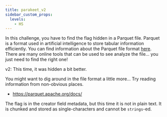 ---
title: parakeet_v2
sidebar_custom_props:
  levels:
    - HS
---


In this challenge, you have to find the flag hidden in a Parquet file.
Parquet is a format used in artificial intelligence to store tabular information efficiently.
You can find information about the Parquet file format [here](https://parquet.apache.org/docs/).
There are many online tools that can be used to see analyze the file... you just need to find the right one!

v2: This time, it was hidden a bit better.

<Spoilers type="resources">

You might want to dig around in the file format a little more... Try reading information from non-obvious places.

- https://parquet.apache.org/docs/

</Spoilers>

<Spoilers type="writeup">

The flag is in the creator field metadata, but this time it is not in plain text.
It is chunked and stored as single-characters and cannot be `strings`-ed.

</Spoilers>
